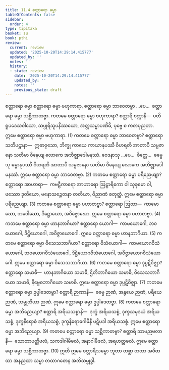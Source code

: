 ```yaml
---
title: 11.4 စတ္တာရော ဓမ္မာ
tableOfContents: false
sidebar:
  order: 4
type: tipitaka
basket: su
book: pthi
review:
  current: review
  updated: '2025-10-20T14:29:14.415777'
  updated_by: ''
  notes: ''
  history:
  - state: review
    date: '2025-10-20T14:29:14.415777'
    updated_by: ''
    notes: ''
    previous_state: draft
---
```



<DynamicBreadcrumb />


<ReviewStatus review={frontmatter.review} showDetails={true} />

<HypothesisAnnotation frontmatter={frontmatter} />

<Paragraph number="1173" type="center" book="pthi">
<Emphasis>စတ္တာရော ဓမ္မာ</Emphasis>
</Paragraph>

<Division number="354" book="pthi" e="ch" v="8" p="230">

<Paragraph number="1174" book="pthi">
စတ္တာရော ဓမ္မာ ဗဟုကာရာ, စတ္တာရော ဓမ္မာ ဘာဝေတဗ္ဗာ …ပေ…  စတ္တာရော ဓမ္မာ သစ္ဆိကာတဗ္ဗာ.
</Paragraph>

<Paragraph number="1175" book="pthi">
ကတမေ စတ္တာရော ဓမ္မာ <Emphasis>ဗဟုကာရာ?</Emphasis> စတ္တာရိ စက္ကာနိ—  ပတိရူပဒေသဝါသော, သပ္ပုရိသူပနိဿယော, အတ္တသမ္မာပဏိဓိ, ပုဗ္ဗေ စ ကတပုညတာ. ဣမေ စတ္တာရော ဓမ္မာ ဗဟုကာရာ. (1)
</Paragraph>

<Paragraph number="1176" book="pthi">
ကတမေ စတ္တာရော ဓမ္မာ <Emphasis>ဘာဝေတဗ္ဗာ?</Emphasis> စတ္တာရော သတိပဋ္ဌာနာ—  ဣဓာဝုသော, ဘိက္ခု ကာယေ ကာယာနုပဿီ ဝိဟရတိ အာတာပီ သမ္ပဇာနော သတိမာ ဝိနေယျ လောကေ အဘိဇ္ဈာဒေါမနဿံ. ဝေဒနာသု …ပေ…  စိတ္တေ…  ဓမ္မေသု ဓမ္မာနုပဿီ ဝိဟရတိ အာတာပီ သမ္ပဇာနော သတိမာ ဝိနေယျ လောကေ အဘိဇ္ဈာဒေါမနဿံ. ဣမေ စတ္တာရော ဓမ္မာ ဘာဝေတဗ္ဗာ. (2)
</Paragraph>

<Paragraph number="1177" book="pthi">
ကတမေ စတ္တာရော ဓမ္မာ <Emphasis>ပရိညေယျာ?</Emphasis> စတ္တာရော အာဟာရာ—  ကဗဠီကာရော အာဟာရော ဩဠာရိကော ဝါ သုခုမော ဝါ, ဖဿော ဒုတိယော, မနောသဉ္စေတနာ တတိယာ, ဝိညာဏံ စတုတ္ထံ. ဣမေ စတ္တာရော ဓမ္မာ ပရိညေယျာ. (3)
</Paragraph>

<Paragraph number="1178" book="pthi">
ကတမေ စတ္တာရော ဓမ္မာ <Emphasis>ပဟာတဗ္ဗာ?</Emphasis> စတ္တာရော ဩဃာ—  ကာမောဃော, ဘဝေါဃော, ဒိဋ္ဌောဃော, အဝိဇ္ဇောဃော. ဣမေ စတ္တာရော ဓမ္မာ ပဟာတဗ္ဗာ. (4)
</Paragraph>

<Paragraph number="1179" book="pthi">
ကတမေ စတ္တာရော ဓမ္မာ <Emphasis>ဟာနဘာဂိယာ?</Emphasis> စတ္တာရော ယောဂါ—  ကာမယောဂေါ, ဘဝယောဂေါ, ဒိဋ္ဌိယောဂေါ, အဝိဇ္ဇာယောဂေါ. ဣမေ စတ္တာရော ဓမ္မာ ဟာနဘာဂိယာ. (5)
</Paragraph>

<Paragraph number="1180" book="pthi">
ကတမေ စတ္တာရော ဓမ္မာ <Emphasis>ဝိသေသဘာဂိယာ?</Emphasis> စတ္တာရော ဝိသံယောဂါ—  ကာမယောဂဝိသံယောဂေါ, ဘဝယောဂဝိသံယောဂေါ, ဒိဋ္ဌိယောဂဝိသံယောဂေါ, အဝိဇ္ဇာယောဂဝိသံယောဂေါ. ဣမေ စတ္တာရော ဓမ္မာ ဝိသေသဘာဂိယာ. (6)
</Paragraph>

<Paragraph number="1181" book="pthi">
ကတမေ စတ္တာရော ဓမ္မာ <Emphasis>ဒုပ္ပဋိဝိဇ္ဈာ?</Emphasis> စတ္တာရော သမာဓီ—  ဟာနဘာဂိယော သမာဓိ, ဌိတိဘာဂိယော သမာဓိ, ဝိသေသဘာဂိယော သမာဓိ, နိဗ္ဗေဓဘာဂိယော သမာဓိ. ဣမေ စတ္တာရော ဓမ္မာ ဒုပ္ပဋိဝိဇ္ဈာ. (7)
</Paragraph>

<Paragraph number="1182" book="pthi">
ကတမေ စတ္တာရော ဓမ္မာ <Emphasis>ဥပ္ပါဒေတဗ္ဗာ?</Emphasis> စတ္တာရိ ဉာဏာနိ—  ဓမ္မေ ဉာဏံ, အနွယေ ဉာဏံ, ပရိယေ ဉာဏံ, သမ္မုတိယာ ဉာဏံ. ဣမေ စတ္တာရော ဓမ္မာ ဥပ္ပါဒေတဗ္ဗာ. (8)
</Paragraph>

<Paragraph number="1183" book="pthi">
ကတမေ စတ္တာရော ဓမ္မာ <Emphasis>အဘိညေယျာ?</Emphasis> စတ္တာရိ အရိယသစ္စာနိ—  ဒုက္ခံ အရိယသစ္စံ, ဒုက္ခသမုဒယံ အရိယသစ္စံ, ဒုက္ခနိရောဓံ အရိယသစ္စံ, ဒုက္ခနိရောဓဂါမိနီ ပဋိပဒါ အရိယသစ္စံ. ဣမေ စတ္တာရော ဓမ္မာ အဘိညေယျာ. (9)
</Paragraph>

<Paragraph number="1184" book="pthi">
ကတမေ စတ္တာရော ဓမ္မာ <Emphasis>သစ္ဆိကာတဗ္ဗာ?</Emphasis> စတ္တာရိ သာမညဖလာနိ—  သောတာပတ္တိဖလံ, သကဒါဂါမိဖလံ, အနာဂါမိဖလံ, အရဟတ္တဖလံ. ဣမေ စတ္တာရော ဓမ္မာ သစ္ဆိကာတဗ္ဗာ. (10)
</Paragraph>

<Paragraph number="1185" book="pthi">
ဣတိ ဣမေ စတ္တာရီသဓမ္မာ ဘူတာ တစ္ဆာ တထာ အဝိတထာ အနညထာ သမ္မာ တထာဂတေန အဘိသမ္ဗုဒ္ဓါ.
</Paragraph>
</Division>
